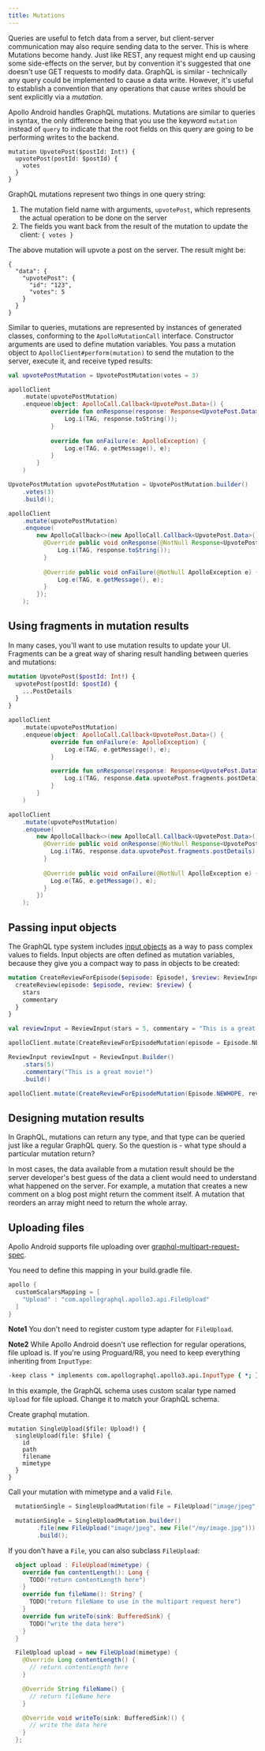 ```yaml
---
title: Mutations
---
```



Queries are useful to fetch data from a server, but client-server communication may also require sending data to the server. This is where Mutations become handy.
Just like REST, any request might end up causing some side-effects on the server, but by convention it's suggested that one doesn't use GET requests to modify data. GraphQL is similar - technically any query could be implemented to cause a data write.
However, it's useful to establish a convention that any operations that cause writes should be sent explicitly via a *mutation*.

Apollo Android handles GraphQL mutations. Mutations are similar to queries in syntax, the only difference being that you use the keyword `mutation` instead of `query` to indicate that the root fields on this query are going to be performing writes to the backend.

```
mutation UpvotePost($postId: Int!) {
  upvotePost(postId: $postId) {
    votes
  }
}
```

GraphQL mutations represent two things in one query string:

1. The mutation field name with arguments, `upvotePost`, which represents the actual operation to be done on the server
2. The fields you want back from the result of the mutation to update the client: `{ votes }`

The above mutation will upvote a post on the server. The result might be:

```
{
  "data": {
    "upvotePost": {
      "id": "123",
      "votes": 5
    }
  }
}
```

Similar to queries, mutations are represented by instances of generated classes, conforming to the `ApolloMutationCall` interface. Constructor arguments are used to define mutation variables. You pass a mutation object to `ApolloClient#perform(mutation)` to send the mutation to the server, execute it, and receive typed results:

<MultiCodeBlock>

```kotlin
val upvotePostMutation = UpvotePostMutation(votes = 3)

apolloClient
    .mutate(upvotePostMutation)
    .enqueue(object: ApolloCall.Callback<UpvotePost.Data>() {
            override fun onResponse(response: Response<UpvotePost.Data>) {
                Log.i(TAG, response.toString());
            }
            
            override fun onFailure(e: ApolloException) {
                Log.e(TAG, e.getMessage(), e);
            }
        }
    )
```

```java
UpvotePostMutation upvotePostMutation = UpvotePostMutation.builder()
    .votes(3)
    .build();

apolloClient
    .mutate(upvotePostMutation)
    .enqueue(
        new ApolloCallback<>(new ApolloCall.Callback<UpvotePost.Data>() {
          @Override public void onResponse(@NotNull Response<UpvotePost.Data> response) {
              Log.i(TAG, response.toString());
          }
        
          @Override public void onFailure(@NotNull ApolloException e) {
              Log.e(TAG, e.getMessage(), e);
          }
        });
    );
```

</MultiCodeBlock>

## Using fragments in mutation results

In many cases, you'll want to use mutation results to update your UI. Fragments can be a great way of sharing result handling between queries and mutations:

```graphql
mutation UpvotePost($postId: Int!) {
  upvotePost(postId: $postId) {
    ...PostDetails
  }
}
```

<MultiCodeBlock>

```kotlin
apolloClient
    .mutate(upvotePostMutation)
    .enqueue(object: ApolloCall.Callback<UpvotePost.Data>() {
            override fun onFailure(e: ApolloException) {
                Log.e(TAG, e.getMessage(), e);
            }

            override fun onResponse(response: Response<UpvotePost.Data>) {
                Log.i(TAG, response.data.upvotePost.fragments.postDetails);              
            }
        }
    )
```

```java
apolloClient
    .mutate(upvotePostMutation)
    .enqueue(
        new ApolloCallback<>(new ApolloCall.Callback<UpvotePost.Data>() {
          @Override public void onResponse(@NotNull Response<UpvotePost.Data> response) {
            Log.i(TAG, response.data.upvotePost.fragments.postDetails);
          }
        
          @Override public void onFailure(@NotNull ApolloException e) {
            Log.e(TAG, e.getMessage(), e);
          }
        })
    );
```

</MultiCodeBlock>

## Passing input objects

The GraphQL type system includes [input objects](http://graphql.org/learn/schema/#input-types) as a way to pass complex values to fields. Input objects are often defined as mutation variables, because they give you a compact way to pass in objects to be created:

```graphql
mutation CreateReviewForEpisode($episode: Episode!, $review: ReviewInput!) {
  createReview(episode: $episode, review: $review) {
    stars
    commentary
  }
}
```

<MultiCodeBlock>

```kotlin
val reviewInput = ReviewInput(stars = 5, commentary = "This is a great movie!")

apolloClient.mutate(CreateReviewForEpisodeMutation(episode = Episode.NEWHOPE, review = reviewInput))
```

```java
ReviewInput reviewInput = ReviewInput.Builder()
    .stars(5)
    .commentary("This is a great movie!")
    .build()

apolloClient.mutate(CreateReviewForEpisodeMutation(Episode.NEWHOPE, reviewInput))
```

</MultiCodeBlock>

## Designing mutation results

In GraphQL, mutations can return any type, and that type can be queried just like a regular GraphQL query. So the question is - what type should a particular mutation return?

In most cases, the data available from a mutation result should be the server developer's best guess of the data a client would need to understand what happened on the server. For example, a mutation that creates a new comment on a blog post might return the comment itself. A mutation that reorders an array might need to return the whole array.

## Uploading files

Apollo Android supports file uploading over [graphql-multipart-request-spec](https://github.com/jaydenseric/graphql-multipart-request-spec).

You need to define this mapping in your build.gradle file.

```groovy
apollo {
  customScalarsMapping = [
    "Upload" : "com.apollographql.apollo3.api.FileUpload"
  ]
}
```

**Note1** You don't need to register custom type adapter for `FileUpload`.

**Note2** While Apollo Android doesn't use reflection for regular operations, file upload is. If you're using Proguard/R8, you need to keep everything inheriting from `InputType`:

```proguard:title=proguard-rules.pro
-keep class * implements com.apollographql.apollo3.api.InputType { *; }
```

In this example, the GraphQL schema uses custom scalar type named `Upload` for file upload. 
Change it to match your GraphQL schema.

Create graphql mutation.

```
mutation SingleUpload($file: Upload!) {
  singleUpload(file: $file) {
    id
    path
    filename
    mimetype
  }
}
```

Call your mutation with mimetype and a valid `File`.

<MultiCodeBlock>

```kotlin
  mutationSingle = SingleUploadMutation(file = FileUpload("image/jpeg", File("/my/image.jpg")))
```

```java
  mutationSingle = SingleUploadMutation.builder()
        .file(new FileUpload("image/jpeg", new File("/my/image.jpg")))
        .build();
```

</MultiCodeBlock>

If you don't have a `File`, you can also subclass `FileUpload`:

<MultiCodeBlock>

```kotlin
  object upload : FileUpload(mimetype) {
    override fun contentLength(): Long {
      TODO("return contentLength here")
    }
    override fun fileName(): String? {
      TODO("return fileName to use in the multipart request here")
    }
    override fun writeTo(sink: BufferedSink) {
      TODO("write the data here")
    }
  }
```

```java
  FileUpload upload = new FileUpload(mimetype) {
    @Override Long contentLength() {
      // return contentLength here
    }

    @Override String fileName() {
      // return fileName here
    }

    @Override void writeTo(sink: BufferedSink)() {
      // write the data here
    }
  };
```

</MultiCodeBlock>
